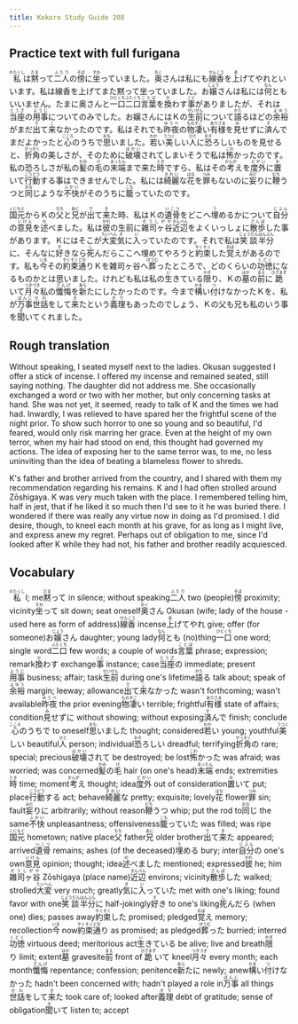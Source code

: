 ```yaml
---
title: Kokoro Study Guide 208
---
```


## Practice text with full furigana

<p>
<ruby><rb>私</rb><rt>わたくし</rt></ruby>は<ruby><rb>黙</rb><rt>だま</rt></ruby>って<ruby><rb>二人</rb><rt>ふたり</rt></ruby>の<ruby><rb>傍</rb><rt>そば</rt></ruby>に<ruby><rb>坐</rb><rt>すわ</rt></ruby>っていました。<ruby><rb>奥</rb><rt>おく</rt></ruby>さんは私にも<ruby><rb>線香</rb><rt>せんこう</rt></ruby>を<ruby><rb>上</rb><rt>あ</rt></ruby>げてやれといいます。私は線香を上げてまた黙って坐っていました。お<ruby><rb>嬢</rb><rt>じょう</rt></ruby>さんは私には<ruby><rb>何</rb><rt>なん</rt></ruby>ともいいません。たまに奥さんと<ruby><rb>一口</rb><rt>ひとくち</rt></ruby><ruby><rb>二口</rb><rt>ふたくち</rt></ruby><ruby><rb>言葉</rb><rt>ことば</rt></ruby>を<ruby><rb>換</rb><rt>か</rt></ruby>わす<ruby><rb>事</rb><rt>こと</rt></ruby>がありましたが、それは<ruby><rb>当座</rb><rt>とうざ</rt></ruby>の<ruby><rb>用事</rb><rt>ようじ</rt></ruby>についてのみでした。お嬢さんにはＫの<ruby><rb>生前</rb><rt>せいぜん</rt></ruby>について<ruby><rb>語</rb><rt>かた</rt></ruby>るほどの<ruby><rb>余裕</rb><rt>よゆう</rt></ruby>がまだ<ruby><rb>出</rb><rt>で</rt></ruby>て<ruby><rb>来</rb><rt>こ</rt></ruby>なかったのです。私はそれでも<ruby><rb>昨夜</rb><rt>ゆうべ</rt></ruby>の<ruby><rb>物凄</rb><rt>ものすご</rt></ruby>い<ruby><rb>有様</rb><rt>ありさま</rt></ruby>を<ruby><rb>見</rb><rt>み</rt></ruby>せずに<ruby><rb>済</rb><rt>す</rt></ruby>んでまだよかったと<ruby><rb>心</rb><rt>こころ</rt></ruby>のうちで<ruby><rb>思</rb><rt>おも</rt></ruby>いました。<ruby><rb>若</rb><rt>わか</rt></ruby>い<ruby><rb>美</rb><rt>うつく</rt></ruby>しい<ruby><rb>人</rb><rt>ひと</rt></ruby>に<ruby><rb>恐</rb><rt>おそ</rt></ruby>ろしいものを見せると、<ruby><rb>折角</rb><rt>せっかく</rt></ruby>の美しさが、そのために<ruby><rb>破壊</rb><rt>はかい</rt></ruby>されてしまいそうで私は<ruby><rb>怖</rb><rt>こわ</rt></ruby>かったのです。私の恐ろしさが私の<ruby><rb>髪</rb><rt>かみ</rt></ruby>の<ruby><rb>毛</rb><rt>け</rt></ruby>の<ruby><rb>末端</rb><rt>まったん</rt></ruby>まで来た<ruby><rb>時</rb><rt>とき</rt></ruby>ですら、私はその<ruby><rb>考</rb><rt>かんが</rt></ruby>えを<ruby><rb>度外</rb><rt>どがい</rt></ruby>に<ruby><rb>置</rb><rt>お</rt></ruby>いて<ruby><rb>行動</rb><rt>こうどう</rt></ruby>する事はできませんでした。私には<ruby><rb>綺麗</rb><rt>きれい</rt></ruby>な<ruby><rb>花</rb><rt>はな</rt></ruby>を<ruby><rb>罪</rb><rt>つみ</rt></ruby>もないのに<ruby><rb>妄</rb><rt>みだ</rt></ruby>りに<ruby><rb>鞭</rb><rt>むち</rt></ruby>うつと<ruby><rb>同</rb><rt>おな</rt></ruby>じような<ruby><rb>不快</rb><rt>ふかい</rt></ruby>がそのうちに<ruby><rb>籠</rb><rt>こも</rt></ruby>っていたのです。
</p>

<p>
<ruby><rb>国元</rb><rt>くにもと</rt></ruby>からＫの<ruby><rb>父</rb><rt>ちち</rt></ruby>と<ruby><rb>兄</rb><rt>あに</rt></ruby>が<ruby><rb>出</rb><rt>で</rt></ruby>て<ruby><rb>来</rb><rt>き</rt></ruby>た時、私はＫの<ruby><rb>遺骨</rb><rt>いこつ</rt></ruby>をどこへ<ruby><rb>埋</rb><rt>う</rt></ruby>めるかについて<ruby><rb>自分</rb><rt>じぶん</rt></ruby>の<ruby><rb>意見</rb><rt>いけん</rt></ruby>を<ruby><rb>述</rb><rt>の</rt></ruby>べました。私は<ruby><rb>彼</rb><rt>かれ</rt></ruby>の生前に<ruby><rb>雑司ヶ谷</rb><rt>ぞうしがや</rt></ruby><ruby><rb>近辺</rb><rt>きんぺん</rt></ruby>をよくいっしょに<ruby><rb>散歩</rb><rt>さんぽ</rt></ruby>した事があります。Ｋにはそこが<ruby><rb>大変</rb><rt>たいへん</rt></ruby><ruby><rb>気</rb><rt>き</rt></ruby>に<ruby><rb>入</rb><rt>い</rt></ruby>っていたのです。それで私は<ruby><rb>笑談</rb><rt>じょうだん</rt></ruby><ruby><rb>半分</rb><rt>はんぶん</rt></ruby>に、そんなに<ruby><rb>好</rb><rt>す</rt></ruby>きなら<ruby><rb>死</rb><rt>し</rt></ruby>んだらここへ埋めてやろうと<ruby><rb>約束</rb><rt>やくそく</rt></ruby>した<ruby><rb>覚</rb><rt>おぼ</rt></ruby>えがあるのです。私も<ruby><rb>今</rb><rt>いま</rt></ruby>その<ruby><rb>約束</rb><rt>やくそく</rt></ruby><ruby><rb>通</rb><rt>どお</rt></ruby>りＫを雑司ヶ谷へ<ruby><rb>葬</rb><rt>ほうむ</rt></ruby>ったところで、どのくらいの<ruby><rb>功徳</rb><rt>くどく</rt></ruby>になるものかとは思いました。けれども私は私の<ruby><rb>生</rb><rt>い</rt></ruby>きている<ruby><rb>限</rb><rt>かぎ</rt></ruby>り、Ｋの<ruby><rb>墓</rb><rt>はか</rt></ruby>の<ruby><rb>前</rb><rt>まえ</rt></ruby>に<ruby><rb>跪</rb><rt>ひざまず</rt></ruby>いて<ruby><rb>月々</rb><rt>つきづき</rt></ruby>私の<ruby><rb>懺悔</rb><rt>ざんげ</rt></ruby>を<ruby><rb>新</rb><rt>あら</rt></ruby>たにしたかったのです。今まで<ruby><rb>構</rb><rt>かま</rt></ruby>い<ruby><rb>付</rb><rt>つ</rt></ruby>けなかったＫを、私が<ruby><rb>万事</rb><rt>ばんじ</rt></ruby><ruby><rb>世話</rb><rt>せわ</rt></ruby>をして<ruby><rb>来</rb><rt>き</rt></ruby>たという<ruby><rb>義理</rb><rt>ぎり</rt></ruby>もあったのでしょう、Ｋの父も兄も私のいう事を<ruby><rb>聞</rb><rt>き</rt></ruby>いてくれました。
</p>


## Rough translation

Without speaking, I seated myself next to the ladies. Okusan suggested I offer a stick of incense. I offered my incense and remained seated, still saying nothing. The daughter did not address me. She occasionally exchanged a word or two with her mother, but only concerning tasks at hand. She was not yet, it seemed, ready to talk of K and the times we had had. Inwardly, I was relieved to have spared her the frightful scene of the night prior. To show such horror to one so young and so beautiful, I'd feared, would only risk marring her grace. Even at the height of my own terror, when my hair had stood on end, this thought had governed my actions. The idea of exposing her to the same terror was, to me, no less uninviting than the idea of beating a blameless flower to shreds.

K's father and brother arrived from the country, and I shared with them my recommendation regarding his remains. K and I had often strolled around Zōshigaya. K was very much taken with the place. I remembered telling him, half in jest, that if he liked it so much then I'd see to it he was buried there. I wondered if there was really any virtue now in doing as I'd promised. I did desire, though, to kneel each month at his grave, for as long as I might live, and express anew my regret. Perhaps out of obligation to me, since I'd looked after K while they had not, his father and brother readily acquiesced. 


## Vocabulary

<p>
<span class="vocabstudy"><ruby><rb>私</rb><rt>わたくし</rt></ruby>&nbsp;I; me</span><span class="vocabstudy"><ruby><rb>黙</rb><rt>だま</rt></ruby>って&nbsp;in silence; without speaking</span><span class="vocabstudy"><ruby><rb>二人</rb><rt>ふたり</rt></ruby>&nbsp;two (people)</span><span class="vocabstudy"><ruby><rb>傍</rb><rt>そば</rt></ruby>&nbsp;proximity; vicinity</span><span class="vocabstudy"><ruby><rb>坐</rb><rt>すわ</rt></ruby>って&nbsp;sit down; seat oneself</span><span class="vocabstudy"><ruby><rb>奥</rb><rt>おく</rt></ruby>さん&nbsp;Okusan (wife; lady of the house - used here as form of address)</span><span class="vocabstudy"><ruby><rb>線香</rb><rt>せんこう</rt></ruby>&nbsp;incense</span><span class="vocabstudy"><ruby><rb>上</rb><rt>あ</rt></ruby>げてやれ&nbsp;give; offer (for someone)</span><span class="vocabstudy">お<ruby><rb>嬢</rb><rt>じょう</rt></ruby>さん&nbsp;daughter; young lady</span><span class="vocabstudy"><ruby><rb>何</rb><rt>なん</rt></ruby>とも&nbsp;(no)thing</span><span class="vocabstudy"><ruby><rb>一口</rb><rt>ひとくち</rt></ruby>&nbsp;one word; single word</span><span class="vocabstudy"><ruby><rb>二口</rb><rt>ふたくち</rt></ruby>&nbsp;few words; a couple of words</span><span class="vocabstudy"><ruby><rb>言葉</rb><rt>ことば</rt></ruby>&nbsp;phrase; expression; remark</span><span class="vocabstudy"><ruby><rb>換</rb><rt>か</rt></ruby>わす&nbsp;exchange</span><span class="vocabstudy"><ruby><rb>事</rb><rt>こと</rt></ruby>&nbsp;instance; case</span><span class="vocabstudy"><ruby><rb>当座</rb><rt>とうざ</rt></ruby>の&nbsp;immediate; present</span><span class="vocabstudy"><ruby><rb>用事</rb><rt>ようじ</rt></ruby>&nbsp;business; affair; task</span><span class="vocabstudy"><ruby><rb>生前</rb><rt>せいぜん</rt></ruby>&nbsp;during one's lifetime</span><span class="vocabstudy"><ruby><rb>語</rb><rt>かた</rt></ruby>る&nbsp;talk about; speak of</span><span class="vocabstudy"><ruby><rb>余裕</rb><rt>よゆう</rt></ruby>&nbsp;margin; leeway; allowance</span><span class="vocabstudy"><ruby><rb>出</rb><rt>で</rt></ruby>て<ruby><rb>来</rb><rt>こ</rt></ruby>なかった&nbsp;wasn't forthcoming; wasn't available</span><span class="vocabstudy"><ruby><rb>昨夜</rb><rt>ゆうべ</rt></ruby>&nbsp;the prior evening</span><span class="vocabstudy"><ruby><rb>物凄</rb><rt>ものすご</rt></ruby>い&nbsp;terrible; frightful</span><span class="vocabstudy"><ruby><rb>有様</rb><rt>ありさま</rt></ruby>&nbsp;state of affairs; condition</span><span class="vocabstudy"><ruby><rb>見</rb><rt>み</rt></ruby>せずに&nbsp;without showing; without exposing</span><span class="vocabstudy"><ruby><rb>済</rb><rt>す</rt></ruby>んで&nbsp;finish; conclude</span><span class="vocabstudy"><ruby><rb>心</rb><rt>こころ</rt></ruby>のうちで&nbsp;to oneself</span><span class="vocabstudy"><ruby><rb>思</rb><rt>おも</rt></ruby>いました&nbsp;thought; considered</span><span class="vocabstudy"><ruby><rb>若</rb><rt>わか</rt></ruby>い&nbsp;young; youthful</span><span class="vocabstudy"><ruby><rb>美</rb><rt>うつく</rt></ruby>しい&nbsp;beautiful</span><span class="vocabstudy"><ruby><rb>人</rb><rt>ひと</rt></ruby>&nbsp;person; individual</span><span class="vocabstudy"><ruby><rb>恐</rb><rt>おそ</rt></ruby>ろしい&nbsp;dreadful; terrifying</span><span class="vocabstudy"><ruby><rb>折角</rb><rt>せっかく</rt></ruby>の&nbsp;rare; special; precious</span><span class="vocabstudy"><ruby><rb>破壊</rb><rt>はかい</rt></ruby>されて&nbsp;be destroyed; be lost</span><span class="vocabstudy"><ruby><rb>怖</rb><rt>こわ</rt></ruby>かった&nbsp;was afraid; was worried; was concerned</span><span class="vocabstudy"><ruby><rb>髪</rb><rt>かみ</rt></ruby>の<ruby><rb>毛</rb><rt>け</rt></ruby>&nbsp;hair (on one's head)</span><span class="vocabstudy"><ruby><rb>末端</rb><rt>まったん</rt></ruby>&nbsp;ends; extremities</span><span class="vocabstudy"><ruby><rb>時</rb><rt>とき</rt></ruby>&nbsp;time; moment</span><span class="vocabstudy"><ruby><rb>考</rb><rt>かんが</rt></ruby>え&nbsp;thought; idea</span><span class="vocabstudy"><ruby><rb>度外</rb><rt>どがい</rt></ruby>&nbsp;out of consideration</span><span class="vocabstudy"><ruby><rb>置</rb><rt>お</rt></ruby>いて&nbsp;put; place</span><span class="vocabstudy"><ruby><rb>行動</rb><rt>こうどう</rt></ruby>する&nbsp;act; behave</span><span class="vocabstudy"><ruby><rb>綺麗</rb><rt>きれい</rt></ruby>な&nbsp;pretty; exquisite; lovely</span><span class="vocabstudy"><ruby><rb>花</rb><rt>はな</rt></ruby>&nbsp;flower</span><span class="vocabstudy"><ruby><rb>罪</rb><rt>つみ</rt></ruby>&nbsp;sin; fault</span><span class="vocabstudy"><ruby><rb>妄</rb><rt>みだ</rt></ruby>りに&nbsp;arbitrarily; without reason</span><span class="vocabstudy"><ruby><rb>鞭</rb><rt>むち</rt></ruby>うつ&nbsp;whip; put the rod to</span><span class="vocabstudy"><ruby><rb>同</rb><rt>おな</rt></ruby>じ&nbsp;the same</span><span class="vocabstudy"><ruby><rb>不快</rb><rt>ふかい</rt></ruby>&nbsp;unpleasantness; offensiveness</span><span class="vocabstudy"><ruby><rb>籠</rb><rt>こも</rt></ruby>っていた&nbsp;was filled; was ripe</span>
<span class="vocabstudy"><ruby><rb>国元</rb><rt>くにもと</rt></ruby>&nbsp;hometown; native place</span><span class="vocabstudy"><ruby><rb>父</rb><rt>ちち</rt></ruby>&nbsp;father</span><span class="vocabstudy"><ruby><rb>兄</rb><rt>あに</rt></ruby>&nbsp;older brother</span><span class="vocabstudy"><ruby><rb>出</rb><rt>で</rt></ruby>て<ruby><rb>来</rb><rt>き</rt></ruby>た&nbsp;appeared; arrived</span><span class="vocabstudy"><ruby><rb>遺骨</rb><rt>いこつ</rt></ruby>&nbsp;remains; ashes (of the deceased)</span><span class="vocabstudy"><ruby><rb>埋</rb><rt>う</rt></ruby>める&nbsp;bury; inter</span><span class="vocabstudy"><ruby><rb>自分</rb><rt>じぶん</rt></ruby>の&nbsp;one's own</span><span class="vocabstudy"><ruby><rb>意見</rb><rt>いけん</rt></ruby>&nbsp;opinion; thought; idea</span><span class="vocabstudy"><ruby><rb>述</rb><rt>の</rt></ruby>べました&nbsp;mentioned; expressed</span><span class="vocabstudy"><ruby><rb>彼</rb><rt>かれ</rt></ruby>&nbsp;he; him</span><span class="vocabstudy"><ruby><rb>雑司ヶ谷</rb><rt>ぞうしがや</rt></ruby>&nbsp;Zōshigaya (place name)</span><span class="vocabstudy"><ruby><rb>近辺</rb><rt>きんぺん</rt></ruby>&nbsp;environs; vicinity</span><span class="vocabstudy"><ruby><rb>散歩</rb><rt>さんぽ</rt></ruby>した&nbsp;walked; strolled</span><span class="vocabstudy"><ruby><rb>大変</rb><rt>たいへん</rt></ruby>&nbsp;very much; greatly</span><span class="vocabstudy"><ruby><rb>気</rb><rt>き</rt></ruby>に<ruby><rb>入</rb><rt>い</rt></ruby>っていた&nbsp;met with one's liking; found favor with one</span><span class="vocabstudy"><ruby><rb>笑談</rb><rt>じょうだん</rt></ruby><ruby><rb>半分</rb><rt>はんぶん</rt></ruby>に&nbsp;half-jokingly</span><span class="vocabstudy"><ruby><rb>好</rb><rt>す</rt></ruby>き&nbsp;to one's liking</span><span class="vocabstudy"><ruby><rb>死</rb><rt>し</rt></ruby>んだら&nbsp;(when one) dies; passes away</span><span class="vocabstudy"><ruby><rb>約束</rb><rt>やくそく</rt></ruby>した&nbsp;promised; pledged</span><span class="vocabstudy"><ruby><rb>覚</rb><rt>おぼ</rt></ruby>え&nbsp;memory; recollection</span><span class="vocabstudy"><ruby><rb>今</rb><rt>いま</rt></ruby>&nbsp;now</span><span class="vocabstudy"><ruby><rb>約束</rb><rt>やくそく</rt></ruby><ruby><rb>通</rb><rt>どお</rt></ruby>り&nbsp;as promised; as pledged</span><span class="vocabstudy"><ruby><rb>葬</rb><rt>ほうむ</rt></ruby>った&nbsp;burried; interred</span><span class="vocabstudy"><ruby><rb>功徳</rb><rt>くどく</rt></ruby>&nbsp;virtuous deed; meritorious act</span><span class="vocabstudy"><ruby><rb>生</rb><rt>い</rt></ruby>きている&nbsp;be alive; live and breath</span><span class="vocabstudy"><ruby><rb>限</rb><rt>かぎ</rt></ruby>り&nbsp;limit; extent</span><span class="vocabstudy"><ruby><rb>墓</rb><rt>はか</rt></ruby>&nbsp;gravesite</span><span class="vocabstudy"><ruby><rb>前</rb><rt>まえ</rt></ruby>&nbsp;front of</span><span class="vocabstudy"><ruby><rb>跪</rb><rt>ひざまず</rt></ruby>いて&nbsp;kneel</span><span class="vocabstudy"><ruby><rb>月々</rb><rt>つきづき</rt></ruby>&nbsp;every month; each month</span><span class="vocabstudy"><ruby><rb>懺悔</rb><rt>ざんげ</rt></ruby>&nbsp;repentance; confession; penitence</span><span class="vocabstudy"><ruby><rb>新</rb><rt>あら</rt></ruby>たに&nbsp;newly; anew</span><span class="vocabstudy"><ruby><rb>構</rb><rt>かま</rt></ruby>い<ruby><rb>付</rb><rt>つ</rt></ruby>けなかった&nbsp;hadn't been concerned with; hadn't played a role in</span><span class="vocabstudy"><ruby><rb>万事</rb><rt>ばんじ</rt></ruby>&nbsp;all things</span><span class="vocabstudy"><ruby><rb>世話</rb><rt>せわ</rt></ruby>をして<ruby><rb>来</rb><rt>き</rt></ruby>た&nbsp;took care of; looked after</span><span class="vocabstudy"><ruby><rb>義理</rb><rt>ぎり</rt></ruby>&nbsp;debt of gratitude; sense of obligation</span><span class="vocabstudy"><ruby><rb>聞</rb><rt>き</rt></ruby>いて&nbsp;listen to; accept</span>
</p>
